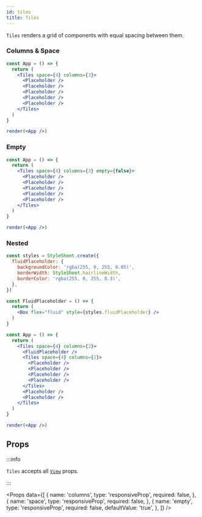 ```yaml
---
id: tiles
title: Tiles
---
```



`Tiles` renders a grid of components with equal spacing between them.

### Columns & Space

```jsx live
const App = () => {
  return (
    <Tiles space={4} columns={3}>
      <Placeholder />
      <Placeholder />
      <Placeholder />
      <Placeholder />
      <Placeholder />
    </Tiles>
  )
}

render(<App />)
```

### Empty

```jsx live
const App = () => {
  return (
    <Tiles space={4} columns={3} empty={false}>
      <Placeholder />
      <Placeholder />
      <Placeholder />
      <Placeholder />
      <Placeholder />
    </Tiles>
  )
}

render(<App />)
```

### Nested

```jsx live
const styles = StyleSheet.create({
  fluidPlaceholder: {
    backgroundColor: 'rgba(255, 0, 255, 0.05)',
    borderWidth: StyleSheet.hairlineWidth,
    borderColor: 'rgba(255, 0, 255, 0.3)',
  },
})

const FluidPlaceholder = () => {
  return (
    <Box flex="fluid" style={styles.fluidPlaceholder} />
  )
}

const App = () => {
  return (
    <Tiles space={4} columns={2}>
      <FluidPlaceholder />
      <Tiles space={4} columns={2}>
        <Placeholder />
        <Placeholder />
        <Placeholder />
        <Placeholder />
      </Tiles>
      <Placeholder />
      <Placeholder />
    </Tiles>
  )
}

render(<App />)
```

## Props

:::info

`Tiles` accepts all [`View`](https://reactnative.dev/docs/view) props.

:::

<Props
  data={[
    {
      name: 'columns',
      type: 'responsiveProp<int>',
      required: false,
    },
    {
      name: 'space',
      type: 'responsiveProp<float>',
      required: false,
    },
    {
      name: 'empty',
      type: 'responsiveProp<bool>',
      required: false,
      defaultValue: 'true',
    },
  ]} />

<BoxProps />
